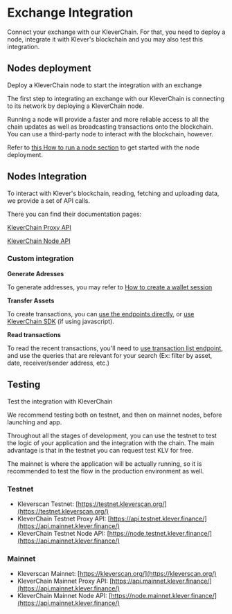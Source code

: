 
# Exchange Integration
Connect your exchange with our KleverChain. For that, you need to deploy a node, integrate it with Klever's blockchain and you may also test this integration.

## Nodes deployment

Deploy a KleverChain node to start the integration with an exchange

The first step to integrating an exchange with our KleverChain is connecting to its network by deploying a KleverChain node.

Running a node will provide a faster and more reliable access to all the chain updates as well as broadcasting transactions onto the blockchain. You can use a third-party node to interact with the blockchain, however.

Refer to [this How to run a node section](undefined) to get started with the node deployment.

## Nodes Integration

To interact with Klever's blockchain, reading, fetching and uploading data, we provide a set of API calls.

There you can find their documentation pages:

[KleverChain Proxy API](https://api.mainnet.klever.finance/swagger/index.html)

[KleverChain Node API](https://node.mainnet.klever.finance/swagger/index.html)


### Custom integration

**Generate Adresses**

To generate addresses, you may refer to [How to create a wallet session](undefined)

**Transfer Assets**

To create transactions, you can [use the endpoints directly](undefined), or [use KleverChain SDK](undefined) (if using javascript).

**Read transactions**

To read the recent transactions, you'll need to  [use transaction list endpoint](undefined),  and use the queries that are relevant for your search (Ex: filter by asset, date, receiver/sender address, etc.)


## Testing

Test the integration with KleverChain

We recommend testing both on testnet, and then on mainnet nodes, before launching and app.

Throughout all the stages of development, you can use the testnet to test the logic of your application and the integration with the chain. The main advantage is that in the testnet you can request test KLV for free.

The mainnet is where the application will be actually running, so it is recommended to test the flow in the production environment as well.

### Testnet

- Kleverscan Testnet: [https://testnet.kleverscan.org/](https://testnet.kleverscan.org/)
- KleverChain Testnet Proxy API: [https://api.testnet.klever.finance/](https://api.mainnet.klever.finance/)
- KleverChain Testnet Node API: [https://node.testnet.klever.finance/](https://api.mainnet.klever.finance/)

### Mainnet

- Kleverscan Mainnet: [https://kleverscan.org/](https://kleverscan.org/)
- KleverChain Mainnet Proxy API: [https://api.mainnet.klever.finance/](https://api.mainnet.klever.finance/)
- KleverChain Mainnet Node API: [https://node.mainnet.klever.finance/](https://api.mainnet.klever.finance/)


